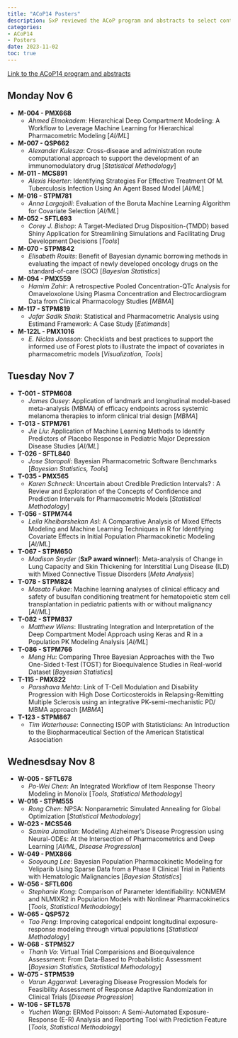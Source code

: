 ```yaml
---
title: "ACoP14 Posters"
description: SxP reviewed the ACoP program and abstracts to select content of interest for SxP
categories: 
- ACoP14
- Posters
date: 2023-11-02
toc: true
---
```


[Link to the ACoP14 program and abstracts](https://www.go-acop.org/default.asp?id=47&keuze=meeting&mid=39)

## Monday Nov 6


- **M-004 - PMX668**
    - _Ahmed Elmokadem_: Hierarchical Deep Compartment Modeling: A Workflow to Leverage Machine Learning for Hierarchical Pharmacometric Modeling [_AI/ML_]
- **M-007 - QSP662**
    - _Alexander Kulesza_: Cross-disease and administration route computational approach to support the development of an immunomodulatory drug [_Statistical Methodology_]
- **M-011 - MCS891**
    - _Alexis Hoerter_: Identifying Strategies For Effective Treatment Of M. Tuberculosis Infection Using An Agent Based Model [_AI/ML_]
- **M-016 - STPM781**
    - _Anna Largajolli_: Evaluation of the Boruta Machine Learning Algorithm for Covariate Selection [_AI/ML_]
- **M-052 - SFTL693**
    - _Corey J. Bishop_: A Target-Mediated Drug Disposition-(TMDD) based Shiny Application for Streamlining Simulations and Facilitating Drug Development Decisions [_Tools_]
- **M-070 - STPM842**
    - _Elisabeth Rouits_: Benefit of Bayesian dynamic borrowing methods in evaluating the impact of newly developed oncology drugs on the standard-of-care (SOC) [_Bayesian Statistics_]
- **M-094 - PMX559**
    - _Hamim Zahir_: A retrospective Pooled Concentration-QTc Analysis for Omaveloxolone Using Plasma Concentration and Electrocardiogram Data from Clinical Pharmacology Studies [_MBMA_]
- **M-117 - STPM819**
    - _Jafar Sadik Shaik_: Statistical and Pharmacometric Analysis using Estimand Framework: A Case Study [_Estimands_]
- **M-122L - PMX1016**
    - _E. Niclas Jonsson_: Checklists and best practices to support the informed use of Forest plots to illustrate the impact of covariates in pharmacometric models [_Visualization, Tools_]


## Tuesday Nov 7


- **T-001 - STPM608**
    - _James Ousey_: Application of landmark and longitudinal model-based meta-analysis (MBMA) of efficacy endpoints across systemic melanoma therapies to inform clinical trial design [_MBMA_]
- **T-013 - STPM761**
    - _Jie Liu_: Application of Machine Learning Methods to Identify Predictors of Placebo Response in Pediatric Major Depression Disease Studies [_AI/ML_]
- **T-026 - SFTL840**
    - _Jose Storopoli_: Bayesian Pharmacometric Software Benchmarks [_Bayesian Statistics, Tools_]
- **T-035 - PMX565**
    - _Karen Schneck_: Uncertain about Credible Prediction Intervals? : A Review and Exploration of the Concepts of Confidence and Prediction Intervals for Pharmacometric Models [_Statistical Methodology_]
- **T-056 - STPM744**
    - _Leila Kheibarshekan Asl_: A Comparative Analysis of Mixed Effects Modeling and Machine Learning Techniques in R for Identifying Covariate Effects in Initial Population Pharmacokinetic Modeling [_AI/ML_]
- **T-067 - STPM650**
    - _Madison Snyder_ (**SxP award winner!**): Meta-analysis of Change in Lung Capacity and Skin Thickening for Interstitial Lung Disease (ILD) with Mixed Connective Tissue Disorders [_Meta Analysis_]
- **T-078 - STPM824**
    - _Masato Fukae_: Machine learning analyses of clinical efficacy and safety of busulfan conditioning treatment for hematopoietic stem cell transplantation in pediatric patients with or without malignancy [_AI/ML_]
- **T-082 - STPM837**
    - _Matthew Wiens_: Illustrating Integration and Interpretation of the Deep Compartment Model Approach using Keras and R in a Population PK Modeling Analysis [_AI/ML_]
- **T-086 - STPM766**
    - _Meng Hu_: Comparing Three Bayesian Approaches with the Two One-Sided t-Test (TOST) for Bioequivalence Studies in Real-world Dataset [_Bayesian Statistics_]
- **T-115 - PMX822**
    - _Parsshava Mehta_: Link of T-Cell Modulation and Disability Progression with High Dose Corticosteroids in Relapsing-Remitting Multiple Sclerosis using an integrative PK-semi-mechanistic PD/ MBMA approach [_MBMA_]
- **T-123 - STPM867**
    - _Tim Waterhouse_: Connecting ISOP with Statisticians: An Introduction to the Biopharmaceutical Section of the American Statistical Association


## Wednesdsay Nov 8


- **W-005 - SFTL678**
    - _Po-Wei Chen_: An Integrated Workflow of Item Response Theory Modeling in Monolix [_Tools, Statistical Methodology_]
- **W-016 - STPM555**
    - _Rong Chen_: NPSA: Nonparametric Simulated Annealing for Global Optimization [_Statistical Methodology_]
- **W-023 - MCS546**
    - _Samira Jamalian_: Modeling Alzheimer’s Disease Progression using Neural-ODEs: At the Intersection of Pharmacometrics and Deep Learning [_AI/ML, Disease Progression_]
- **W-049 - PMX866**
    - _Sooyoung Lee_: Bayesian Population Pharmacokinetic Modeling for Veliparib Using Sparse Data from a Phase II Clinical Trial in Patients with Hematologic Malignancies [_Bayesian Statistics_]
- **W-056 - SFTL606**
    - _Stephanie Kong_: Comparison of Parameter Identifiability: NONMEM and NLMIXR2 in Population Models with Nonlinear Pharmacokinetics [_Tools, Statistical Methodology_]
- **W-065 - QSP572**
    - _Tao Peng_: Improving categorical endpoint longitudinal exposure-response modeling through virtual populations [_Statistical Methodology_]
- **W-068 - STPM527**
    - _Thanh Vo_: Virtual Trial Comparisions and Bioequivalence Assessment: From Data-Based to Probabilistic Assessment [_Bayesian Statistics, Statistical Methodology_]
- **W-075 - STPM539**
    - _Varun Aggarwal_: Leveraging Disease Progression Models for Feasibility Assessment of Response Adaptive Randomization in Clinical Trials [_Disease Progression_]
- **W-106 - SFTL578**
    - _Yuchen Wang_: ERMod Poisson: A Semi-Automated Exposure-Response (E-R) Analysis and Reporting Tool with Prediction Feature [_Tools, Statistical Methodology_]


